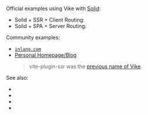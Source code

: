 
<UseBatiInsteadHint featureName="Solid" />

Official examples using Vike with [Solid](https://www.solidjs.com/):
 - Solid + SSR + Client Routing: <GithubRepo repo="brillout/vike-with-solid-ssr" />
 - Solid + SPA + Server Routing: <GithubRepo repo="brillout/vike-with-solid-spa" />

Community examples:
 - [`inlang.com`](https://github.com/inlang/monorepo/tree/main/inlang/source-code/website)
 - [Personal Homepage/Blog](https://github.com/vchirikov/vite-plugin-ssr-solidjs-blog-example)
   > vite-plugin-ssr was the [previous name of Vike](https://vite-plugin-ssr.com/vike).

See also:
 - <Link href="/client-routing" />
 - <Link href="/server-routing" />
 - <Link href="/render-modes#ssr" />
 - <Link href="/render-modes#spa" />
